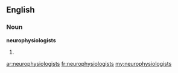 ==English==

===Noun===
'''neurophysiologists'''

# {{plural of|[[neurophysiologist]]}}

[[ar:neurophysiologists]]
[[fr:neurophysiologists]]
[[my:neurophysiologists]]